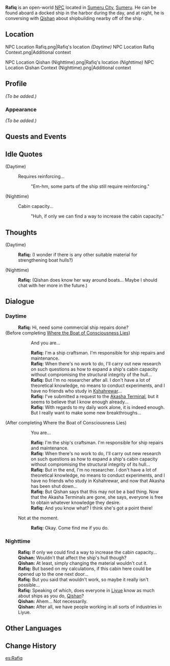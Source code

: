 {{Meta
|missing_NPC_profile  = yes
}}
{{Character Infobox
|type             = Open-World NPC
|image            = NPC Rafiq.png
|region           = Sumeru
|location         = Sumeru
|affiliation      = 
|title            = Ship Engineer

|ancestry         = <!-- Clan/family -->
|father           = 
|mother           = 
|spouse           = 
|sibling          = 
|child            = 
|relative         = 

|voiceEN          = 
|voiceCN          = 
|voiceJP          = 
|dialoguereward   = 
}}
'''Rafiq''' is an open-world [[NPC]] located in [[Sumeru City]], [[Sumeru]]. He can be found aboard a docked ship in the harbor during the day, and at night, he is conversing with [[Qishan]] about shipbuilding nearby off of the ship .

==Location==
<!-- at night, Rafiq is with Qishan so files can be reused from their article to here -->
<gallery>
NPC Location Rafiq.png|Rafiq's location ''(Daytime)''
NPC Location Rafiq Context.png|Additional context

NPC Location Qishan (Nighttime).png|Rafiq's location ''(Nighttime)''
NPC Location Qishan Context (Nighttime).png|Additional context
</gallery>

==Profile==
''(To be added.)''

===Appearance===
''(To be added.)''

==Quests and Events==
{{Quests and Events}}

==Idle Quotes==
{{Dialogue Start}}
;(Daytime)
: {{DIcon|Idle}} Requires reinforcing...
:: {{A|VO Rafiq 01.ogg}} "Em-hm, some parts of the ship still require reinforcing."

;(Nighttime)
: {{DIcon|Idle}} Cabin capacity...
:: {{A|VO Rafiq 02.ogg}} "Huh, if only we can find a way to increase the cabin capacity."
{{Dialogue End}}

==Thoughts==
{{All Schemes to Know Explanation|name=Rafiq}}
{{Dialogue Start}}
;(Daytime)
:{{A|VO Rafiq All Schemes to Know 01.ogg}} '''Rafiq:''' (I wonder if there is any other suitable material for strengthening boat hulls?)

;(Nighttime)
:{{A|VO Rafiq All Schemes to Know 02.ogg}} '''Rafiq:''' (Qishan does know her way around boats... Maybe I should chat with her more in the future.)
{{Dialogue End}}

==Dialogue==
=== Daytime===
{{Dialogue Start}}
:'''Rafiq:''' Hi, need some commercial ship repairs done?
;(Before completing [[Where the Boat of Consciousness Lies]])
::{{DIcon}} And you are...
::'''Rafiq:''' I'm a ship craftsman. I'm responsible for ship repairs and maintenance.
::'''Rafiq:''' When there's no work to do, I'll carry out new research on such questions as how to expand a ship's cabin capacity without compromising the structural integrity of the hull...
::'''Rafiq:''' But I'm no researcher after all. I don't have a lot of theoretical knowledge, no means to conduct experiments, and I have no friends who study in [[Kshahrewar]]...
::'''Rafiq:''' I've submitted a request to the [[Akasha Terminal]], but it seems to believe that I know enough already...
::'''Rafiq:''' With regards to my daily work alone, it is indeed enough. But I really want to make some new breakthroughs...
;(After completing Where the Boat of Consciousness Lies)
::{{DIcon}} You are...
::'''Rafiq:''' I'm the ship's craftsman. I'm responsible for ship repairs and maintenance.
::'''Rafiq:''' When there's no work to do, I'll carry out new research on such questions as how to expand a ship's cabin capacity without compromising the structural integrity of its hull...
::'''Rafiq:''' But in the end, I'm no researcher. I don't have a lot of theoretical knowledge, no means to conduct experiments, and I have no friends who study in Kshahrewar, and now that Akasha has been shut down...
::'''Rafiq:''' But Qishan says that this may not be a bad thing. Now that the Akasha Terminals are gone, she says, everyone is free to obtain whatever knowledge they desire.
::'''Rafiq:''' And you know what? I think she's got a point there!
:{{DIcon}} Not at the moment.
::'''Rafiq:''' Okay. Come find me if you do.
{{Dialogue End}}

===Nighttime===
{{Dialogue Start}}
:'''Rafiq:''' If only we could find a way to increase the cabin capacity...
:'''Qishan:''' Wouldn't that affect the ship's hull though?
:'''Qishan:''' At least, simply changing the material wouldn't cut it.
:'''Rafiq:''' But based on my calculations, if this cabin here could be opened up to the one next door...
:'''Rafiq:''' But you said that wouldn't work, so maybe it really isn't possible...
:'''Rafiq:''' Speaking of which, does everyone in [[Liyue]] know as much about ships as you do, [[Qishan]]?
:'''Qishan:''' Ahem... Not necessarily.
:'''Qishan:''' After all, we have people working in all sorts of industries in Liyue.
{{Dialogue End}}
<!--
==Event Dialogue==
===Event Name===
{{Dialogue Start}}
:'''{{subst:PAGENAME}}:'''
{{Dialogue End}}

==Trivia==
* 
-->

==Other Languages==
{{Other Languages
|default_hidden = 1
|en      = Rafiq
|zhs     = 拉菲克
|zhs_rm  = Lāfēikè
|zht     = 拉菲克
|zht_rm  = Lāfēikè
|ja      = ラフィク
|ja_rm   = Rafiku
|ko      = 라픽
|es      = Rafiq
|fr      = Rafiq
|ru      = Рафик
|th      = Rafiq
|vi      = Rafiq
|de      = Rafiq
|id      = Rafiq
|pt      = Rafiq
|tr      = Rafiq
|it      = Rafiq
}}

==Change History==
{{Change History|3.0}}
<!--
==References==
{{Reflist}}
-->

[[es:Rafiq]]